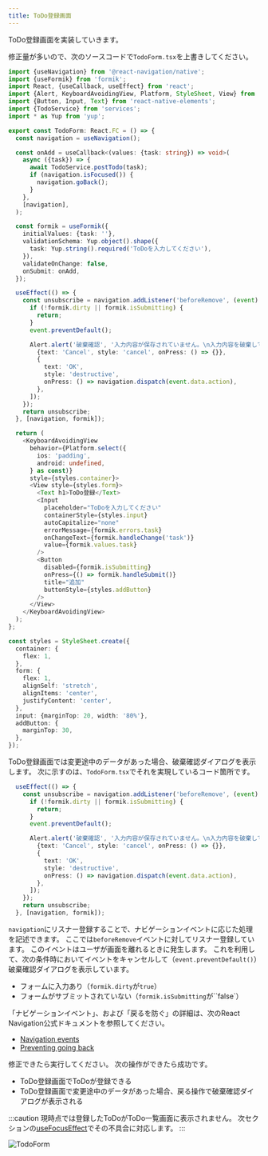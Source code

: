 ```yaml
---
title: ToDo登録画面
---
```


ToDo登録画面を実装していきます。

修正量が多いので、次のソースコードで`TodoForm.tsx`を上書きしてください。

```typescript jsx title="/src/screens/todo/TodoForm.tsx"
import {useNavigation} from '@react-navigation/native';
import {useFormik} from 'formik';
import React, {useCallback, useEffect} from 'react';
import {Alert, KeyboardAvoidingView, Platform, StyleSheet, View} from 'react-native';
import {Button, Input, Text} from 'react-native-elements';
import {TodoService} from 'services';
import * as Yup from 'yup';

export const TodoForm: React.FC = () => {
  const navigation = useNavigation();

  const onAdd = useCallback<(values: {task: string}) => void>(
    async ({task}) => {
      await TodoService.postTodo(task);
      if (navigation.isFocused()) {
        navigation.goBack();
      }
    },
    [navigation],
  );

  const formik = useFormik({
    initialValues: {task: ''},
    validationSchema: Yup.object().shape({
      task: Yup.string().required('ToDoを入力してください'),
    }),
    validateOnChange: false,
    onSubmit: onAdd,
  });

  useEffect(() => {
    const unsubscribe = navigation.addListener('beforeRemove', (event) => {
      if (!formik.dirty || formik.isSubmitting) {
        return;
      }
      event.preventDefault();

      Alert.alert('破棄確認', '入力内容が保存されていません。\n入力内容を破棄してよろしいですか？', [
        {text: 'Cancel', style: 'cancel', onPress: () => {}},
        {
          text: 'OK',
          style: 'destructive',
          onPress: () => navigation.dispatch(event.data.action),
        },
      ]);
    });
    return unsubscribe;
  }, [navigation, formik]);

  return (
    <KeyboardAvoidingView
      behavior={Platform.select({
        ios: 'padding',
        android: undefined,
      } as const)}
      style={styles.container}>
      <View style={styles.form}>
        <Text h1>ToDo登録</Text>
        <Input
          placeholder="ToDoを入力してください"
          containerStyle={styles.input}
          autoCapitalize="none"
          errorMessage={formik.errors.task}
          onChangeText={formik.handleChange('task')}
          value={formik.values.task}
        />
        <Button
          disabled={formik.isSubmitting}
          onPress={() => formik.handleSubmit()}
          title="追加"
          buttonStyle={styles.addButton}
        />
      </View>
    </KeyboardAvoidingView>
  );
};

const styles = StyleSheet.create({
  container: {
    flex: 1,
  },
  form: {
    flex: 1,
    alignSelf: 'stretch',
    alignItems: 'center',
    justifyContent: 'center',
  },
  input: {marginTop: 20, width: '80%'},
  addButton: {
    marginTop: 30,
  },
});

```

ToDo登録画面では変更途中のデータがあった場合、破棄確認ダイアログを表示します。
次に示すのは、`TodoForm.tsx`でそれを実現しているコード箇所です。

```typescript jsx
  useEffect(() => {
    const unsubscribe = navigation.addListener('beforeRemove', (event) => {
      if (!formik.dirty || formik.isSubmitting) {
        return;
      }
      event.preventDefault();

      Alert.alert('破棄確認', '入力内容が保存されていません。\n入力内容を破棄してよろしいですか？', [
        {text: 'Cancel', style: 'cancel', onPress: () => {}},
        {
          text: 'OK',
          style: 'destructive',
          onPress: () => navigation.dispatch(event.data.action),
        },
      ]);
    });
    return unsubscribe;
  }, [navigation, formik]);
```

`navigation`にリスナー登録することで、ナビゲーションイベントに応じた処理を記述できます。
ここでは`beforeRemove`イベントに対してリスナー登録しています。
このイベントはユーザが画面を離れるときに発生します。
これを利用して、次の条件時においてイベントをキャンセルして（`event.preventDefault()`）破棄確認ダイアログを表示しています。

- フォームに入力あり（`formik.dirty`が`true`）
- フォームがサブミットされていない（`formik.isSubmitting`が``false`）

「ナビゲーションイベント」、および「戻るを防ぐ」の詳細は、次のReact Navigation公式ドキュメントを参照してください。

- [Navigation events](https://reactnavigation.org/docs/navigation-events/)
- [Preventing going back](https://reactnavigation.org/docs/preventing-going-back/)

修正できたら実行してください。
次の操作ができたら成功です。

- ToDo登録画面でToDoが登録できる
- ToDo登録画面で変更途中のデータがあった場合、戻る操作で破棄確認ダイアログが表示される

:::caution
現時点では登録したToDoがToDo一覧画面に表示されません。
次セクションの[useFocusEffect](use-focus-effect.mdx)でその不具合に対応します。
:::

![TodoForm](../app-hands-on/todo-form.png)
